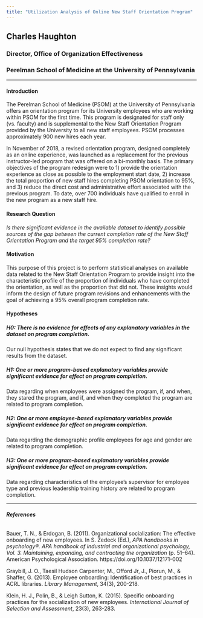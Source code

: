 ---
title: "Utilization Analysis of Online New Staff Orientation Program"
---
## Charles Haughton
### Director, Office of Organization Effectiveness
### Perelman School of Medicine at the University of Pennsylvania
***
  
  
  


#### Introduction
The Perelman School of Medicine (PSOM) at the University of Pennsylvania offers an orientation program for its University employees who are working within PSOM for the first time. This program is designated for staff only (vs. faculty) and is supplemental to the New Staff Orientation Program provided by the University to all new staff employees. PSOM processes approximately 900 new hires each year.

In November of 2018, a revised orientation program, designed completely as an online experience, was launched as a replacement for the previous instructor-led program that was offered on a bi-monthly basis. The primary objectives of the program redesign were to 1) provide the orientation experience as close as possible to the employment start date, 2) increase the total proportion of new staff hires completing PSOM orientation to 95%, and 3) reduce the direct cost and administrative effort associated with the previous program. To date, over 700 individuals have qualified to enroll in the new program as a new staff hire.

#### Research Question
*Is there significant evidence in the available dataset to identify possible sources of the gap between the current completion rate of the New Staff Orientation Program and the target 95% completion rate?*

#### Motivation

This purpose of this project is to perform statistical analyses on available data related to the New Staff Orientation Program to provide insight into the characteristic profile of the proportion of individuals who have completed the orientation, as well as the proportion that did not. These insights would inform the design of future program revisions and enhancements with the goal of achieving a 95% overall program completion rate.

#### Hypotheses

##### **H0: There is no evidence for effects of any explanatory variables in the dataset on program completion.**
Our null hypothesis states that we do not expect to find any significant results from the dataset.

##### **H1: One or more program-based explanatory variables provide significant evidence for effect on program completion.**
Data regarding when employees were assigned the program, if, and when, they stared the program, and if, and when they completed the program are related to program completion.

##### **H2: One or more employee-based explanatory variables provide significant evidence for effect on program completion.**
Data regarding the demographic profile employees for age and gender are related to program completion.


##### **H3: One or more program-based explanatory variables provide significant evidence for effect on program completion.**
Data regarding characteristics of the employee's supervisor for employee type and previous leadership training history are related to program completion.
  
  
  
***
###### **References**

Bauer, T. N., & Erdogan, B. (2011). Organizational socialization: The effective onboarding of new employees. In S. Zedeck (Ed.), *APA handbooks in psychology®. APA handbook of industrial and organizational psychology, Vol. 3. Maintaining, expanding, and contracting the organization* (p. 51–64). American Psychological Association. https://doi.org/10.1037/12171-002

Graybill, J. O., Taesil Hudson Carpenter, M., Offord Jr, J., Piorun, M., & Shaffer, G. (2013). Employee onboarding: Identification of best practices in ACRL libraries. *Library Management*, 34(3), 200-218.

Klein, H. J., Polin, B., & Leigh Sutton, K. (2015). Specific onboarding practices for the socialization of new employees. *International Journal of Selection and Assessment*, 23(3), 263-283.



